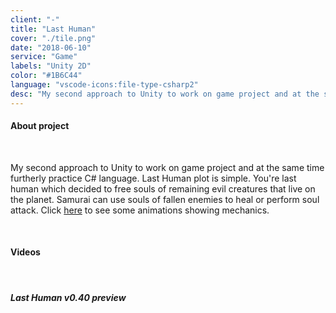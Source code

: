 ```yaml
---
client: "-"
title: "Last Human"
cover: "./tile.png"
date: "2018-06-10"
service: "Game"
labels: "Unity 2D"
color: "#1B6C44"
language: "vscode-icons:file-type-csharp2"
desc: "My second approach to Unity to work on game project and at the same time furtherly practice C# language. Last Human plot is simple. You're last human which decided to free souls of remaining evil creatures that live on the planet. Samurai can use souls of fallen enemies to heal or perform soul attack."
---
```



<h4>About project</h4>

<br/>

<p class="text-justify">
  My second approach to Unity to work on game project and at the same time furtherly practice C# language. Last Human plot is simple. You're last human which decided to free souls of remaining evil creatures that live on the planet. Samurai can use souls of fallen enemies to heal or perform soul attack. Click <a href="https://github.com/trolit/LastHuman#efekt-ataku" target="_blank">here</a> to see some animations showing mechanics.
</p>

<br/>

<h4>Videos</h4>

<br/>

<Paper elevation={3}>
  <h5 class="p-1">Last Human v0.40 preview</h5>
  <YouTube youTubeId="aM6dEtEPYnU" />
</Paper>

<Arrow/>

<GitHubButton url="https://github.com/trolit/LastHuman#readme"/>